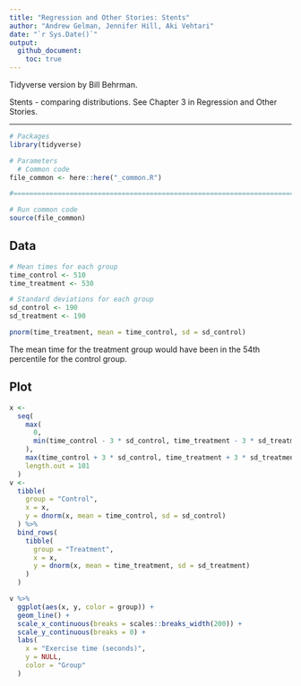 ```yaml
---
title: "Regression and Other Stories: Stents"
author: "Andrew Gelman, Jennifer Hill, Aki Vehtari"
date: "`r Sys.Date()`"
output:
  github_document:
    toc: true
---
```

Tidyverse version by Bill Behrman.

Stents - comparing distributions. See Chapter 3 in
Regression and Other Stories.

-------------

```r
# Packages
library(tidyverse)

# Parameters
  # Common code
file_common <- here::here("_common.R")

#===============================================================================

# Run common code
source(file_common)
```

## Data

```r
# Mean times for each group
time_control <- 510
time_treatment <- 530

# Standard deviations for each group
sd_control <- 190
sd_treatment <- 190
```

```r
pnorm(time_treatment, mean = time_control, sd = sd_control)
```

The mean time for the treatment group would have been in the 54th percentile for the control group.

## Plot

```r
x <- 
  seq(
    max(
      0,
      min(time_control - 3 * sd_control, time_treatment - 3 * sd_treatment)
    ),
    max(time_control + 3 * sd_control, time_treatment + 3 * sd_treatment),
    length.out = 101
  )
v <- 
  tibble(
    group = "Control",
    x = x,
    y = dnorm(x, mean = time_control, sd = sd_control)
  ) %>% 
  bind_rows(
    tibble(
      group = "Treatment",
      x = x,
      y = dnorm(x, mean = time_treatment, sd = sd_treatment)
    )
  )

v %>% 
  ggplot(aes(x, y, color = group)) +
  geom_line() +
  scale_x_continuous(breaks = scales::breaks_width(200)) +
  scale_y_continuous(breaks = 0) +
  labs(
    x = "Exercise time (seconds)",
    y = NULL,
    color = "Group"
  )
```

